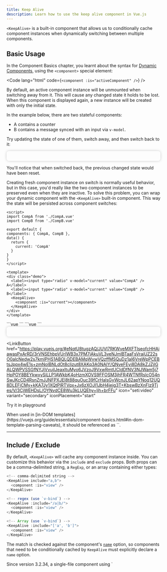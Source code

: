 ```yaml
---
title: Keep Alive
description: Learn how to use the keep alive component in Vue.js
---
```



`<KeepAlive>` is a built-in component that allows us to conditionally cache component instances when dynamically switching between multiple components.

## Basic Usage
In the Component Basics chapter, you learnt about the syntax for [Dynamic Components](https://vuejs.org/guide/essentials/component-basics.html#dynamic-components), using the `<component>` special element:

<Code
lang="html"
code={`
<component :is="activeComponent" />
`}
/>

By default, an active component instance will be unmounted when switching away from it. This will cause any changed state it holds to be lost. When this component is displayed again, a new instance will be created with only the initial state.

In the example below, there are two stateful components: 
- A contains a counter
- B contains a message synced with an input via `v-model`. 

Try updating the state of one of them, switch away, and then switch back to it:

<div style="padding: 1rem; background-color: balck; border-radius: 0.5rem; box-shadow: 0 0 10px rgba(0, 0, 0, 0.2);">
 <CompSelector client:load/>
</div>

You'll notice that when switched back, the previous changed state would have been reset.

Creating fresh component instance on switch is normally useful behavior, but in this case, you'd really like the two component instances to be preserved even when they are inactive. To solve this problem, you can wrap your dynamic component with the `<KeepAlive>` built-in component. This way the state will be persisted across component switches:
<Tabs>
<TabItem label="App.vue">
  ```vue mark={19, 20, 21}
<script>
import CompA from './CompA.vue'
import CompB from './CompB.vue'
  
export default {
  components: { CompA, CompB },
  data() {
    return {
      current: 'CompA'
    }
  }
}
</script>

<template>
  <div class="demo">
    <label><input type="radio" v-model="current" value="CompA" /> A</label>
    <label><input type="radio" v-model="current" value="CompB" /> B</label>
    <KeepAlive>
      <component :is="current"></component>
    </KeepAlive>
  </div>
</template>
  ```
</TabItem>
<TabItem label="CompA.vue">
  ```vue
<script>
export default {
  data() {
    return {
      count: 0
    }
  }
}
</script>

<template>
  <p>Current component: A</p>
  <span>count: {{ count }}</span>
  <button @click="count++">+</button>
</template>
  ```
</TabItem>
<TabItem label="CompB.vue">
  ```vue
<script>
export default {
  data() {
    return {
      msg: ''
    }
  }
}
</script>


<template>
  <p>Current component: B</p>
  <span>Message is: {{ msg }}</span>
  <input v-model="msg">
</template>
  ```
</TabItem>
<TabItem label="Preview">
<div style="padding: 1rem; background-color: balck; border-radius: 0.5rem; box-shadow: 0 0 10px rgba(0, 0, 0, 0.2);">
 <CompSelector client:load/>
</div>
</TabItem>
</Tabs>

<LinkButton
href="https://play.vuejs.org/#eNqtU8tugzAQ/JUVl7RKWveMXFTIseofcHHAiawasPxArRD/3rVNSEhbpVUrIWB3x7PM7jAkuVL3veNJmlBTaaFsVraiUZ22sO0alcNedw2s7kmIPHS1ABQLQDEBAMqWvwVQzffMSQuDz1aI6VreWpPCEBtsJppx4wE1s+zmNoIBNLdOt8cIjzut8XAKq3A0NAIY/QNveFEyi8DA8kZJZjlGALQWPVSSGfNYJjVvujIJeaxItuMyo6JVzoJ9VxwRmtUCIdDfNV3NJWam5j7HpPOY8BEYkwxySiLLP1AWkbK4oHzmXOVS9FFOSM3jhFR4WTNfRslcO54nSwJKcCD4RsnZmJJNFPXJEl8t88quOuc39fCrHalsGyWcnJL62apYNoq12UQ8DLEFjCMy+kKA7Jy1XQtPlRTVqx+Jx6zXOJI1JbH4jejg3T+KbswBzXnFlz9Tjes/V/3CjWEHDsL/OYNvdCE8Wu3kLUQEhy+ljh+brFFu"
icon="seti:video"
variant="secondary"
iconPlacement="start"
>
Try it in playground
</LinkButton>

<Aside type="note">
When used in [in-DOM templates](https://vuejs.org/guide/essentials/component-basics.html#in-dom-template-parsing-caveats), it should be referenced as `<keep-alive>`.
</Aside>

---

## Include / Exclude​
By default, `<KeepAlive>` will cache any component instance inside. You can customize this behavior via the `include` and `exclude` props. Both props can be a comma-delimited string, a `RegExp`, or an array containing either types:

```js
<!-- comma-delimited string -->
<KeepAlive include="a,b">
  <component :is="view" />
</KeepAlive>

<!-- regex (use `v-bind`) -->
<KeepAlive :include="/a|b/">
  <component :is="view" />
</KeepAlive>

<!-- Array (use `v-bind`) -->
<KeepAlive :include="['a', 'b']">
  <component :is="view" />
</KeepAlive>
```

The match is checked against the component's [`name`](https://vuejs.org/api/options-misc.html#name) option, so components that need to be conditionally cached by `KeepAlive` must explicitly declare a `name` option.

<Aside type="tip">
Since version 3.2.34, a single-file component using `<script setup>` will automatically infer its `name` option based on the filename, removing the need to manually declare the name.
</Aside>

---

## Max Cached Instances​
You can limit the maximum number of component instances that can be cached via the `max` prop. When `max` is specified, `<KeepAlive>` behaves like an [LRU cache](https://en.wikipedia.org/wiki/Cache_replacement_policies#Least_recently_used_(LRU)): if the number of cached instances is about to exceed the specified max count, the least recently accessed cached instance will be destroyed to make room for the new one.

<Code
lang="js"
code={`
<KeepAlive :max="10">
  <component :is="activeComponent" />
</KeepAlive>
`}
/>

---

Lifecycle of Cached Instance​
When a component instance is removed from the DOM but is part of a component tree cached by `<KeepAlive>`, it goes into a deactivated state instead of being unmounted. When a component instance is inserted into the DOM as part of a cached tree, it is activated.

A kept-alive component can register lifecycle hooks for these two states using [`activated`](https://vuejs.org/api/options-lifecycle.html#activated) and [`deactivated`](https://vuejs.org/api/options-lifecycle.html#deactivated) hooks:

<Code
lang="js"
code={`export default {
  activated() {
    // called on initial mount
    // and every time it is re-inserted from the cache
  },
  deactivated() {
    // called when removed from the DOM into the cache
    // and also when unmounted
  }
}`}
/>

Note that:

- `activated` is also called on mount, and `deactivated` on unmount.

- Both hooks work for not only the root component cached by `<KeepAlive>`, but also the descendant components in the cached tree.

---

**Related**

- [`<KeepAlive>` API reference](https://vuejs.org/api/built-in-components.html#keepalive)


## Quiz
<Quiz title="What is the primary purpose of the `<KeepAlive>` component in Vue.js?">
 <QuizOption>To animate transitions between components</QuizOption>
 <QuizOption correct>To cache component instances and preserve their state when switching dynamically</QuizOption>
 <QuizOption>To prevent components from rendering</QuizOption>
 <QuizOption>To force components to always re-mount</QuizOption>
</Quiz>
